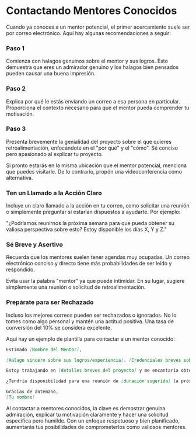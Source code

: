 
# Contactando Mentores Conocidos

Cuando ya conoces a un mentor potencial, el primer acercamiento suele ser por correo electrónico. Aquí hay algunas recomendaciones a seguir:

<Steps>

### Paso 1

Comienza con halagos genuinos sobre el mentor y sus logros. Esto demuestra que eres un admirador genuino y los halagos bien pensados pueden causar una buena impresión.

### Paso 2 

Explica por qué le estás enviando un correo a esa persona en particular. Proporciona el contexto necesario para que el mentor pueda comprender tu motivación.

### Paso 3

Presenta brevemente la genialidad del proyecto sobre el que quieres retroalimentación, enfocándote en el "por qué" y el "cómo". Sé conciso pero apasionado al explicar tu proyecto.

</Steps>

<Callout>
Si pronto estarás en la misma ubicación que el mentor potencial, menciona que puedes visitarle. De lo contrario, propón una videoconferencia como alternativa.
</Callout>

### Ten un Llamado a la Acción Claro

Incluye un claro llamado a la acción en tu correo, como solicitar una reunión o simplemente preguntar si estarían dispuestos a ayudarte. Por ejemplo:

"¿Podríamos reunirnos la próxima semana para que pueda obtener su valiosa perspectiva sobre esto? Estoy disponible los días X, Y y Z."

### Sé Breve y Asertivo

Recuerda que los mentores suelen tener agendas muy ocupadas. Un correo electrónico conciso y directo tiene más probabilidades de ser leído y respondido.

<Callout type="warning">
Evita usar la palabra "mentor" ya que puede intimidar. En su lugar, sugiere simplemente una reunión o solicitud de retroalimentación.
</Callout>

### Prepárate para ser Rechazado

Incluso los mejores correos pueden ser rechazados o ignorados. No lo tomes como algo personal y mantén una actitud positiva. Una tasa de conversión del 10% se considera excelente.

Aquí hay un ejemplo de plantilla para contactar a un mentor conocido:

```md
Estimado [Nombre del Mentor],

[Halago sincero sobre sus logros/experiencia]. [Credenciales breves sobre tu trabajo/compañía]. 

Estoy trabajando en [detalles breves del proyecto] y me encantaría obtener su perspectiva. [Razón específica por la que buscas su mentoría].

¿Tendría disponibilidad para una reunión de [duración sugerida] la próxima semana? Puedo adaptarme a su agenda.

Gracias de antemano,
[Tu nombre]
```

Al contactar a mentores conocidos, la clave es demostrar genuina admiración, explicar tu motivación claramente y hacer una solicitud específica pero humilde. Con un enfoque respetuoso y bien planificado, aumentarás tus posibilidades de comprometerlos como valiosos mentores.